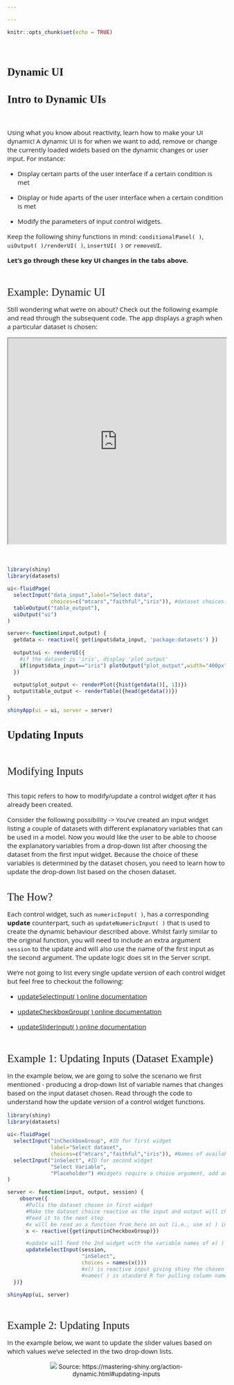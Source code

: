 ```yaml
---

---
```

<style>
@import url('https://fonts.googleapis.com/css?family=Scope+One&display=swap');
@import url('https://fonts.googleapis.com/css?family=Scope+One|Unica+One&display=swap&subset=latin-ext');
@import url('https://fonts.googleapis.com/css?family=Open+Sans&display=swap');

h1,h2 {font-family: 'Unica One', cursive;
  font-size: 25px;}
p2 {font-family: 'Unica One', cursive;
  font-size: 25px;}       
p {font-family: 'Open Sans', sans-serif;
  font-size: 15px;}   
</style>
```r
knitr::opts_chunk$set(echo = TRUE)
```
&nbsp;    


# Dynamic UI {.tabset .tabset-fade}  

## Intro to Dynamic UIs
&nbsp;  
<p>Using what you know about reactivity, learn how to make your UI dynamic! A dynamic UI is for when we want to add, remove or change the currently loaded widets based on the dynamic changes or user input. For instance: </p>
<ul>
<li><p>Display certain parts of the user interface if a certain condition is met </p></li>
<li><p>Display or hide aparts of the user interface when a certain condition is met</p></li>
<li><p>Modify the parameters of input control widgets.</p></li>
</ul>  
<p>Keep the following shiny functions in mind: `conditionalPanel( )`, `uiOutput( )/renderUI( )`, `insertUI( )` or `removeUI`.</p>
<p>**Let's go through these key UI changes in the tabs above.**</p>
<br>

<p2>Example: Dynamic UI</p2>
<p>Still wondering what we're on about? Check out the following example and read through the subsequent code. The app displays a graph when a particular dataset is chosen:</p>

<center>
<iframe width="100%" height="475" src="https://g4most.shinyapps.io/dynamic_ex/" scrolling= "yes"></iframe>  
</center>  
<br>
```r
library(shiny)
library(datasets)

ui<-fluidPage(
  selectInput("data_input",label="Select data", 
              choices=c("mtcars","faithful","iris")), #dataset choices
  tableOutput("table_output"),
  uiOutput("ui")
)

server<-function(input,output) {
  getdata <- reactive({ get(input$data_input, 'package:datasets') })
  
  output$ui <- renderUI({
    #if the dataset is 'iris', display 'plot_output'
    if(input$data_input=="iris") plotOutput("plot_output",width="400px")
  })
  
  output$plot_output <- renderPlot({hist(getdata()[, 1])})
  output$table_output <- renderTable({head(getdata())})
}

shinyApp(ui = ui, server = server)

```


## Updating Inputs
&nbsp;

<p2>Modifying Inputs</p2>
<br><br>
<p>This topic refers to how to modify/update a control widget *after* it has already been created.</p>
<p>Consider the following possibility -> You've created an input widget listing a couple of datasets with different explanatory variables that can be used in a model. Now you would like the user to be able to choose the explanatory variables from a drop-down list after choosing the dataset from the first input widget. Because the choice of these variables is determined by the dataset chosen, you need to learn how to update the drop-down list based on the chosen dataset. </p>
<p>
<br>
<p2>The How?</p2>
<p>
Each control widget, such as `numericInput( )`, has a corresponding **update** counterpart, such as `updateNumericInput( )` that is used to create the dynamic behaviour described above. Whilst fairly similar to the original function, you will need to include an extra argument `session` to the update and will also use the name of the first input as the second argument. The update logic does sit in the Server script.</p>
<p>We're not going to list every single update version of each control widget but feel free to checkout the following:</p>
<ul>
<li><p>[updateSelectInput( ) online documentation](https://shiny.rstudio.com/reference/shiny/1.2.0/updateSelectInput.html)</p></li>
<li><p>[updateCheckboxGroup( ) online documentation](https://shiny.rstudio.com/reference/shiny/1.2.0/updateCheckboxGroupInput.html)</p></li>
<li><p>[updateSliderInput( ) online documentation](https://shiny.rstudio.com/reference/shiny/latest/updateSliderInput.html)</p></li>
</ul>
<br>

<p2>Example 1: Updating Inputs (Dataset Example)</p2>
<br>
<p>In the example below, we are going to solve the scenario we first mentioned - producing a drop-down list of variable names that changes based on the input dataset chosen. Read through the code to understand how the update version of a control widget functions.</p>

```r
library(shiny)
library(datasets)
  
ui<-fluidPage(
  selectInput("inCheckboxGroup", #ID for first widget
              label="Select dataset",
              choices=c("mtcars","faithful","iris")), #Names of available datasets
  selectInput("inSelect", #ID for second widget
              "Select Variable",
              "Placeholder") #Widgets require a choice argument, add any text for to run without error
)

server <- function(input, output, session) {
    observe({    
      #Pulls the dataset chosen in first widget
      #Make the dataset choice reactive as the input and output will change
      #Feed it to the next step
      #x will be read as a function from here on out (i.e., use x( ) instead of x)
      x <- reactive({get(input$inCheckboxGroup)})

      #update will feed the 2nd widget with the variable names of x( )
      updateSelectInput(session, 
                        "inSelect",
                        choices = names(x())) 
                        #x() is reactive input giving shiny the chosen dataset name
                        #names( ) is standard R for pulling column names
  })}

shinyApp(ui, server)
```
<br>

<p2>Example 2: Updating Inputs</p2>
<br>
<p>In the example below, we want to update the slider values based on which values we've selected in the two drop-down lists.</p>

<center>
<div style="width:75%; height:50%">
![](dynamic_ex1b.PNG)
Source: https://mastering-shiny.org/action-dynamic.html#updating-inputs
</center>
<br>
<p>For some more context:</p>
```r
#You will need to add session as an argument to the server (see below)

server <- function(input, output, session) {
  observeEvent(input$min, { #When change in input$min is observed, do --
    updateNumericInput(session,  #Used to identify different users of your app
                       "n",      #Updating slider with ID 'n'
                       min = input$min) #Updating the min value with reactive input
  })  
  observeEvent(input$max, { #When change in input$max is observed, do --
    updateNumericInput(session, #Used to identify different users of your app
                       "n",     #Updating slider with ID 'n'
                       max = input$max) #Updating the max value with reactive input
  })}

```
<br>

<center>
<iframe width="100%" height="475" src="https://hadley.shinyapps.io/ms-update-basics/" scrolling= "yes"></iframe>  
</center>  

<p2>Exercise Time!</p2>
<br>
<p>You have the following code in your server - A slider widget affects what value is shown in the numericInput widget (box with numeric value).</p2>
<p>What would you write in the server to update the widget?</p>
```r
ui<-fluidPage(
  fluidRow(
    column(3, wellPanel(
      h4("This input control needs to change the next input control"),
      sliderInput("control_num", #Input ID for widget 1
                  "This controls values:", 
                  min = 1, max = 20, value = 15) #Settings for input control
    )),
    column(3, wellPanel(
      #Need to update the values of this control (box displaying values from widget 1)
      numericInput("inNumber",  #Input ID for widget 2
                  "Number input:",
                   min = 1, max = 20, value = 5, step = 0.5)) #Initial settings
    )))
```
<br>
<div id="testing2" style="display:none;">
```r
function(input, output, clientData, session) {
  observe({
    c_num <- input$control_num #For simplicity but you can use input$control_num
    updateNumericInput(session, "inNumber", value = c_num)
  })
}
```
</div>

<button onclick="myFunction()"><p style="color:#696969">Only me if you've tried!</p></button>
<p id="demo2"></p>
<br>
<script>
function myFunction() {
  var x = document.getElementById("testing2").innerHTML;
  document.getElementById("demo2").innerHTML = x;
}
</script>



## Dynamic Visibility
&nbsp;  

<p2>Selective display of the UI</p2>
<br><br>
<p>This next topic is all about how to selectively show or hide certain parts of the UI. We will use Hadley Wickham's example to illustrate how this works in 2 key examples.</p>

>Consider the following first scenario:
>
>>You have 1 sidePanel with a control widget and 3 tabPanels with different content on each tab. The control widget determines which tab and, by extension, what content is displayed on the mainPanel. How can we make this happen?

<p>To illustrate: </p>
<center>
<iframe width="100%" height="400" src="https://hadley.shinyapps.io/ms-dynamic-panels" scrolling= "yes"></iframe>  
</center>  
<br>

<p>In order for this to work, you will need the following CSS code - `"#g_SWITCH { display:none; }"`. It is not necessary for you to know how this works quite yet - Just know that it applies a style (do not display) to the tabsetPanel.</p>

```r
ui <- fluidPage(
  tags$style("#g_SWITCH { display:none; }"), #Hides tabs not selected.
  #The hash is followed by the input ID your're applying the code to. 
  #Do not touch the rest of the CSS code.
  sidebarLayout(
    sidebarPanel(
      #Widget 1 -> 3 options using the IDs identifying the 3 tabs
      selectInput("controller", #Widget ID
                  "Show", 
                  #Choice of 3 tabs, added "panel" to match input IDs below
                  choices = paste0("panel", 1:3))
    ),
    mainPanel( #Not a widget but can still be used as an input function
      tabsetPanel(
        id = "g_SWITCH", #Input ID
        #Following are 3 tabs with content (only text in this instance)
        #Content will be displayed based on the choice of panel in widget 1
        tabPanel("panel1",           #Input ID for tab 1
                 "Panel 1 content"), #Content for tab 1
        tabPanel("panel2",           #Input ID for tab 2
                 "Panel 2 content"), #Content for tab 2
        tabPanel("panel3",           #Input ID for tab 3
                 "Panel 3 content")  #Content for tab 3
      ))
  ))

server <- function(input, output, session) {
  observeEvent(input$controller, {
    updateTabsetPanel(session, 
                      "g_SWITCH", #Update the tabsetPanel with ID 'g_SWITCH'
                      selected = input$controller) 
                      #The tab chosen is dictated by which choice in widget 1 was selected
  })}
```
<br>

<p2>Displaying New Control Widgets</p2>
<br><br>
<p>Unlike the example in the previous tab (Updating Widgets), this topic is about displaying different types of control widgets based on whatever input you may have chosen.</p>

>Consider the second scenario:
>
>><p>You have one datset but would like to apply different statistical models and potentially evaluate their accuracy using different metrics. However, you don't want to create an app for each type of model that you would like to run and you don't want to create a visible tab for each model. Not only do you want to run different types of models, but each type of model will also need different controls. For instance:</p>
<ul><li><p>A Decision Tree model can be constrained by limiting the maximum depth and the minimum number of observations needed for a split.</p></li>
<li><p>What about running Logistic Regression on the same sample but wanting to use an L1 rather than an L2 penalty?</p></li>
<li><p>A KNN model can be tuned by determining how many neighbours you're looking at.</p></li></ul>
>>Each of these models would have different parameters that a user may want to change. How do we make this happen?


<p>To illustrate what you could potentially do, we're going to use Hadley Wickham's following example It's simpler than the scenario we've mentioned but the same process and logic applies. Careful though! Even a simple example can get complex quickly.</p>

<center>
<iframe width="100%" height="450" src="https://hadley.shinyapps.io/ms-dynamic-conditional/" scrolling= "yes"></iframe>  
</center>  
<br>

```r
#Code created outside of the main UI. It is then called in the UI (to make code clearer).
#Think of this like calling a macro inside of another
parameter_tabs <- tagList(
  tags$style("#params { display:none; }"), #Set to not appear as in previous example
  #Places different input control widgets (based on distribution) on different tabs
  tabsetPanel(id = "params",
    tabPanel("normal",
      numericInput("mean", "mean", value = 1),
      numericInput("sd", "standard deviation", min = 0, value = 1)),
    tabPanel("uniform", 
      numericInput("min", "min", value = 0),
      numericInput("max", "max", value = 1)),
    tabPanel("exponential",
      numericInput("rate", "rate", value = 1, min = 0),)
))

#UI Code
ui <- fluidPage(
  sidebarLayout(
    sidebarPanel(
      selectInput("dist", #Input ID that is sent to the server 
                  "Distribution", 
                  choices = c("normal", "uniform", "exponential")),
      numericInput("n", 
                  "Number of samples", 
                  value = 100),
      #Essentially you are creating tabs inside of the side panel that appear based on your selected dist.
      parameter_tabs, ), 
    mainPanel(
      plotOutput("hist")) #displays the graph
))

#Server Code
server <- function(input, output, session) {
  observeEvent(input$dist, {#Update the tabPanels with input controls based on distribution chosen
    updateTabsetPanel(session, "params", selected = input$dist) }) 
  
  sample <- reactive({ 
    #produces the distribution chosen from above
    #the sample will then be called by the renderPlot which is displayed by the UI
    switch(input$dist,
          normal = rnorm(input$n, input$mean, input$sd),
          uniform = runif(input$n, input$min, input$max),
          exponential = rexp(input$n, input$rate))})
  
  output$hist <- renderPlot(hist(sample()))
}
```
<br>



## Creating UI 
&nbsp;  

<p2>Selective display of the UI</p2>
<br><br>
<p>
This next topic is all about how to selectively show or hide certain parts of the UI.
</p>

<br>

## Checkpoint 5
&nbsp;  

<center>
![](checkpoint5_dyn.png)
</center>

